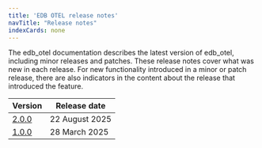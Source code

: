```yaml
---
title: 'EDB OTEL release notes'
navTitle: "Release notes"
indexCards: none
---
```


The edb_otel documentation describes the latest version of edb_otel, including minor releases and patches. These release notes cover what was new in each release. For new functionality introduced in a minor or patch release, there are also indicators in the content about the release that introduced the feature.

|             Version              | Release date |
| -------------------------------- | ------------ |
| [2.0.0](edb_otel_2.0.0_rel_notes) | 22 August 2025  |
| [1.0.0](edb_otel_1.0.0_rel_notes) | 28 March 2025  |

